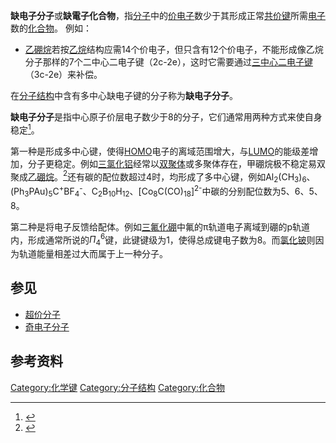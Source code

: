 '''缺电子分子'''或'''缺電子化合物'''，指[[分子|分子]]中的[[价电子|价电子]]数少于其形成正常[[共价键|共价键]]所需[[电子|电子]]数的[[化合物|化合物]]。
例如：
*[[乙硼烷|乙硼烷]]若按[[乙烷|乙烷]]结构应需14个价电子，但只含有12个价电子，不能形成像乙烷分子那样的7个二中心二电子键（2c-2e），这时它需要通过[[三中心二电子键|三中心二电子键]]（3c-2e）来补偿。

在[[分子结构|分子结构]]中含有多中心缺电子键的分子称为'''缺电子分子'''。

'''缺电子分子'''是指中心原子价层电子数少于8的分子，它们通常用两种方式来使自身稳定<ref name=CCME>{{cite journal|title=对于超价化合物定义及成键特征的重新认识|author=金鑫、李振东|year=2005|url=http://www.chem.pku.edu.cn/bianj/paper/05/17.pdf|deadurl=yes|archiveurl=https://web.archive.org/web/20150604011300/http://www.chem.pku.edu.cn/bianj/paper/05/17.pdf|archivedate=2015-06-04}}</ref>。

第一种是形成多中心键，使得[[HOMO/LUMO|HOMO]]电子的离域范围增大，与[[HOMO/LUMO|LUMO]]的能级差增加，分子更稳定。例如[[三氯化铝|三氯化铝]]经常以[[双聚体|双聚体]]或多聚体存在，甲硼烷极不稳定易双聚成[[乙硼烷|乙硼烷]]。<ref>{{Greenwood&Earnshaw}}</ref>还有碳的配位数超过4时，均形成了多中心键，例如Al<sub>2</sub>(CH<sub>3</sub>)<sub>6</sub>、(Ph<sub>3</sub>PAu)<sub>5</sub>C<sup>+</sup>BF<sub>4</sub><sup>-</sup>、C<sub>2</sub>B<sub>10</sub>H<sub>12</sub>、[Co<sub>8</sub>C(CO)<sub>18</sub>]<sup>2-</sup>中碳的分别配位数为5、6、5、8。

第二种是将电子反馈给配体。例如[[三氟化硼|三氟化硼]]中氟的π轨道电子离域到硼的p轨道内，形成通常所说的<math>\Pi_4^6</math>键，此键键级为1，使得总成键电子数为8。而[[氯化铍|氯化铍]]则因为轨道能量相差过大而属于上一种分子。

==参见==
*[[超价分子|超价分子]]
*[[奇电子分子|奇电子分子]]

==参考资料==
{{reflist}}

{{化学键和分子间作用力}}
{{化學小作品}}

[[Category:化学键|Category:化学键]]
[[Category:分子结构|Category:分子结构]]
[[Category:化合物|Category:化合物]]